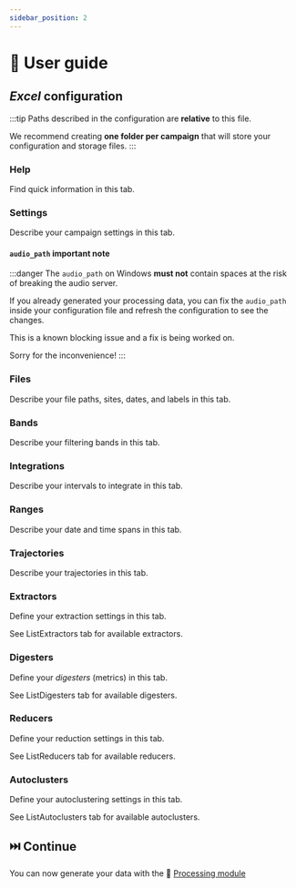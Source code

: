 ```yaml
---
sidebar_position: 2
---
```



# 📖 User guide

## <ExcelIcon/> _Excel_ configuration

:::tip
Paths described in the <ExcelIcon />
configuration are **relative** to this file.

We recommend creating **one folder per campaign** that will store your
configuration and storage files.
:::

### <ExcelTab background="#eeeeee">Help</ExcelTab>

Find quick information in this tab.

### <ExcelTab background="#ffffa6">Settings</ExcelTab>

Describe your campaign settings in this tab.

#### `audio_path` important note

:::danger
The `audio_path` on Windows **must not** contain spaces at the risk of breaking
the audio server.

If you already generated your processing data, you can fix the `audio_path`
inside your configuration file and refresh the configuration to see the
changes.

This is a known blocking issue and a fix is being worked on.

Sorry for the inconvenience!
:::

### <ExcelTab background="#ffffa6">Files</ExcelTab>

Describe your file paths, sites, dates, and labels in this tab.

### <ExcelTab background="#ffffa6">Bands</ExcelTab>

Describe your filtering bands in this tab.

### <ExcelTab background="#ffffa6">Integrations</ExcelTab>

Describe your intervals to integrate in this tab.

### <ExcelTab background="#ffffa6">Ranges</ExcelTab>

Describe your date and time spans in this tab.

### <ExcelTab background="#ffffa6">Trajectories</ExcelTab>

Describe your trajectories in this tab.

### <ExcelTab background="#b4c7dc">Extractors</ExcelTab>

Define your extraction settings in this tab.

See <ExcelTab background="#eeeeee">ListExtractors</ExcelTab> tab for available
extractors.

### <ExcelTab background="#b4c7dc">Digesters</ExcelTab>

Define your _digesters_ (metrics) in this tab.

See <ExcelTab background="#eeeeee">ListDigesters</ExcelTab> tab for available
digesters.

### <ExcelTab background="#b4c7dc">Reducers</ExcelTab>

Define your reduction settings in this tab.

See <ExcelTab background="#eeeeee">ListReducers</ExcelTab> tab for available
reducers.

### <ExcelTab background="#b4c7dc">Autoclusters</ExcelTab>

Define your autoclustering settings in this tab.

See <ExcelTab background="#eeeeee">ListAutoclusters</ExcelTab> tab for available
autoclusters.

## ⏭️ Continue

You can now generate your data with the 🧮 [Processing module](../../processing/)
